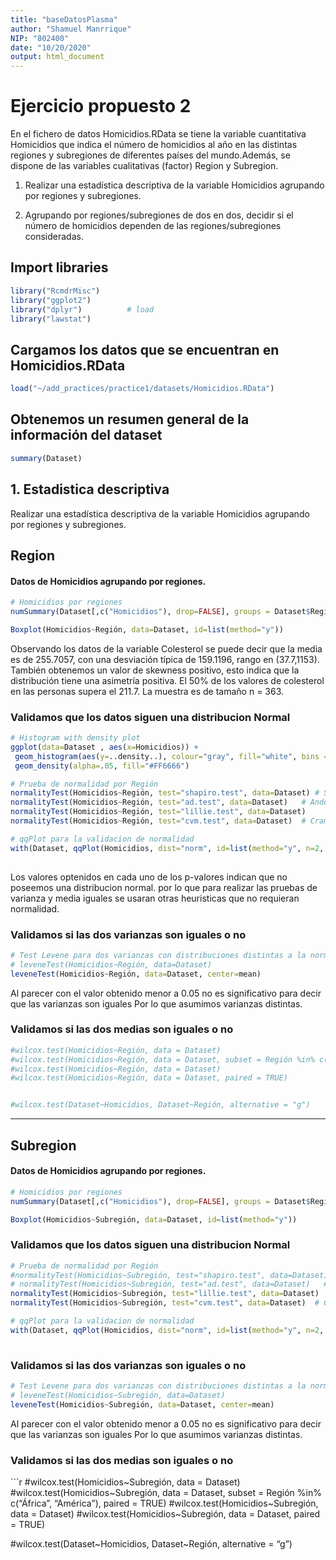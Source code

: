 ```yaml
---
title: "baseDatosPlasma"
author: "Shamuel Manrrique"
NIP: "802400"
date: "10/20/2020"
output: html_document
---
```


# Ejercicio propuesto 2
En el fichero de datos Homicidios.RData se tiene la variable cuantitativa Homicidios que indica el número de homicidios al año en las distintas regiones y subregiones de diferentes países del mundo.Además, se dispone de las variables cualitativas (factor) Region y Subregion.

1. Realizar una estadística descriptiva de la variable Homicidios agrupando por regiones y subregiones.

2. Agrupando por regiones/subregiones de dos en dos, decidir si el número de homicidios dependen de las regiones/subregiones consideradas. 


## Import libraries
```r
library("RcmdrMisc")
library("ggplot2")
library("dplyr")          # load
library("lawstat")

```
 
## Cargamos los datos que se encuentran en Homicidios.RData
```r
load("~/add_practices/practice1/datasets/Homicidios.RData")
```
 
## Obtenemos un resumen general de la información del dataset
```r
summary(Dataset)
```
 
## 1. Estadistica descriptiva 
Realizar una estadística descriptiva de la variable Homicidios agrupando por regiones y subregiones. 
 
## Region
#### Datos de Homicidios agrupando por regiones.
```r
# Homicidios por regiones
numSummary(Dataset[,c("Homicidios"), drop=FALSE], groups = Dataset$Región, statistics=c("mean", "sd", "IQR", "quantiles", "skewness", "kurtosis"), quantiles=c(0,.25,.5,.75,1))

Boxplot(Homicidios~Región, data=Dataset, id=list(method="y"))
```
Observando los datos de la variable Colesterol se puede decir que la media es de 255.7057, con una desviación típica de 159.1196, rango en (37.7,1153). También obtenemos un valor de skewness positivo, esto indica que la distribución tiene una asimetría positiva. El 50% de los valores de colesterol en las personas supera el 211.7. La muestra es de tamaño n = 363.



### Validamos que los datos siguen una distribucion Normal
```r
# Histogram with density plot
ggplot(data=Dataset , aes(x=Homicidios)) + 
 geom_histogram(aes(y=..density..), colour="gray", fill="white", bins = 30) +
 geom_density(alpha=.05, fill="#FF6666")

# Prueba de normalidad por Región
normalityTest(Homicidios~Región, test="shapiro.test", data=Dataset) # Shapiro
normalityTest(Homicidios~Región, test="ad.test", data=Dataset)   # Anderson-Darling
normalityTest(Homicidios~Región, test="lillie.test", data=Dataset) 
normalityTest(Homicidios~Región, test="cvm.test", data=Dataset)  # Cramer

# qqPlot para la validacion de normalidad
with(Dataset, qqPlot(Homicidios, dist="norm", id=list(method="y", n=2, labels=rownames(Homicidios))))
 
```

Los valores optenidos en cada uno de los p-valores indican que no poseemos una distribucion normal. por lo que para realizar las pruebas de varianza y media iguales se usaran otras heuristicas que no requieran normalidad.

### Validamos si las dos varianzas son iguales o no 
```r
# Test Levene para dos varianzas con distribuciones distintas a la normal
# leveneTest(Homicidios~Región, data=Dataset)
leveneTest(Homicidios~Región, data=Dataset, center=mean)

```
Al parecer con el valor obtenido menor a 0.05 no es significativo para decir que las varianzas son iguales Por lo que asumimos varianzas distintas.

### Validamos si las dos medias son iguales o no 
```r
#wilcox.test(Homicidios~Región, data = Dataset)
#wilcox.test(Homicidios~Región, data = Dataset, subset = Región %in% c("África", "América"), paired = TRUE)
#wilcox.test(Homicidios~Región, data = Dataset)
#wilcox.test(Homicidios~Región, data = Dataset, paired = TRUE)


#wilcox.test(Dataset~Homicidios, Dataset~Región, alternative = "g")


```
---

## Subregion
#### Datos de Homicidios agrupando por regiones.
```r
# Homicidios por regiones
numSummary(Dataset[,c("Homicidios"), drop=FALSE], groups = Dataset$Región, statistics=c("mean", "sd", "IQR", "quantiles", "skewness", "kurtosis"), quantiles=c(0,.25,.5,.75,1))

Boxplot(Homicidios~Subregión, data=Dataset, id=list(method="y"))
```

### Validamos que los datos siguen una distribucion Normal
```r
# Prueba de normalidad por Región
#normalityTest(Homicidios~Subregión, test="shapiro.test", data=Dataset) # Shapiro
# normalityTest(Homicidios~Subregión, test="ad.test", data=Dataset)   # Anderson-Darling
normalityTest(Homicidios~Subregión, test="lillie.test", data=Dataset) 
normalityTest(Homicidios~Subregión, test="cvm.test", data=Dataset)  # Cramer

# qqPlot para la validacion de normalidad
with(Dataset, qqPlot(Homicidios, dist="norm", id=list(method="y", n=2, labels=rownames(Homicidios))))
 
```
### Validamos si las dos varianzas son iguales o no 
```r
# Test Levene para dos varianzas con distribuciones distintas a la normal
# leveneTest(Homicidios~Subregión, data=Dataset)
leveneTest(Homicidios~Subregión, data=Dataset, center=mean)

```
Al parecer con el valor obtenido menor a 0.05 no es significativo para decir que las varianzas son iguales Por lo que asumimos varianzas distintas.

### Validamos si las dos medias son iguales o no 
```r
#wilcox.test(Homicidios~Subregión, data = Dataset)
#wilcox.test(Homicidios~Subregión, data = Dataset, subset = Región %in% c("África", "América"), paired = TRUE)
#wilcox.test(Homicidios~Subregión, data = Dataset)
#wilcox.test(Homicidios~Subregión, data = Dataset, paired = TRUE)


#wilcox.test(Dataset~Homicidios, Dataset~Región, alternative = "g")